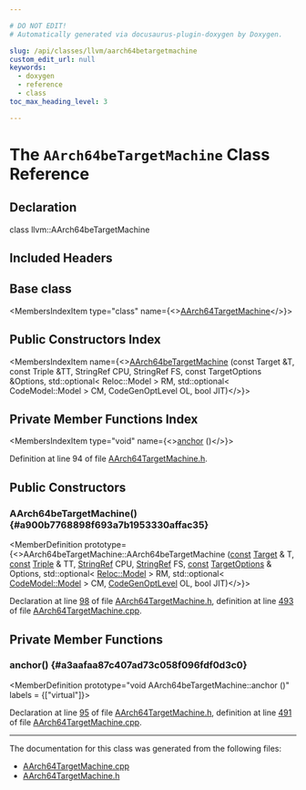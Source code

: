 ```yaml
---

# DO NOT EDIT!
# Automatically generated via docusaurus-plugin-doxygen by Doxygen.

slug: /api/classes/llvm/aarch64betargetmachine
custom_edit_url: null
keywords:
  - doxygen
  - reference
  - class
toc_max_heading_level: 3

---
```





# The `AArch64beTargetMachine` Class Reference

<DoxygenPage pluginConfig={pluginConfig}>



## Declaration

<CodeBlock>class llvm::AArch64beTargetMachine</CodeBlock>

## Included Headers

<IncludesList>
<IncludesListItem
  filePath="Target/AArch64/AArch64TargetMachine.h"
  permalink="/docs/api/files/lib/lib/target/lib/target/aarch64/aarch64targetmachine-h"
  isLocal="true" />
</IncludesList>

## Base class

<MembersIndex>

<MembersIndexItem
  type="class"
  name={<><a href="/docs/api/classes/llvm/aarch64targetmachine">AArch64TargetMachine</a></>}>
</MembersIndexItem>

</MembersIndex>

## Public Constructors Index

<MembersIndex>

<MembersIndexItem
  name={<><a href="#a900b7768898f693a7b1953330affac35">AArch64beTargetMachine</a> (const Target &amp;T, const Triple &amp;TT, StringRef CPU, StringRef FS, const TargetOptions &amp;Options, std::optional&lt; Reloc::Model &gt; RM, std::optional&lt; CodeModel::Model &gt; CM, CodeGenOptLevel OL, bool JIT)</>}>
</MembersIndexItem>

</MembersIndex>

## Private Member Functions Index

<MembersIndex>

<MembersIndexItem
  type="void"
  name={<><a href="#a3aafaa87c407ad73c058f096fdf0d3c0">anchor</a> ()</>}>
</MembersIndexItem>

</MembersIndex>


Definition at line 94 of file <a href="/docs/api/files/lib/lib/target/lib/target/aarch64/aarch64targetmachine-h">AArch64TargetMachine.h</a>.

<SectionDefinition>

## Public Constructors

### AArch64beTargetMachine() {#a900b7768898f693a7b1953330affac35}

<MemberDefinition
  prototype={<>AArch64beTargetMachine::AArch64beTargetMachine (<a href="/docs/api/files/lib/lib/target/lib/target/aarch64/aarch64promoteconstant-cpp/#a90f8350fecae261c25be85d38b451bff">const</a> <a href="/docs/api/classes/llvm/target">Target</a> &amp; T, <a href="/docs/api/files/lib/lib/target/lib/target/aarch64/aarch64promoteconstant-cpp/#a90f8350fecae261c25be85d38b451bff">const</a> <a href="/docs/api/classes/llvm/triple">Triple</a> &amp; TT, <a href="/docs/api/classes/llvm/stringref">StringRef</a> CPU, <a href="/docs/api/classes/llvm/stringref">StringRef</a> FS, <a href="/docs/api/files/lib/lib/target/lib/target/aarch64/aarch64promoteconstant-cpp/#a90f8350fecae261c25be85d38b451bff">const</a> <a href="/docs/api/classes/llvm/targetoptions">TargetOptions</a> &amp; Options, std::optional&lt; <a href="/docs/api/namespaces/llvm/reloc/#af59f6dc86e80aaf56f1afd155eebf568">Reloc::Model</a> &gt; RM, std::optional&lt; <a href="/docs/api/namespaces/llvm/codemodel/#afc59396a9e5809fc92938e203d91a8df">CodeModel::Model</a> &gt; CM, <a href="/docs/api/namespaces/llvm/#a8ec1bf8d7b792ca9fac56f8514db18d2">CodeGenOptLevel</a> OL, bool JIT)</>}>

Declaration at line <a href="/docs/api/files/lib/lib/target/lib/target/aarch64/aarch64targetmachine-h/#l00098">98</a> of file <a href="/docs/api/files/lib/lib/target/lib/target/aarch64/aarch64targetmachine-h">AArch64TargetMachine.h</a>, definition at line <a href="/docs/api/files/lib/lib/target/lib/target/aarch64/aarch64targetmachine-cpp/#l00493">493</a> of file <a href="/docs/api/files/lib/lib/target/lib/target/aarch64/aarch64targetmachine-cpp">AArch64TargetMachine.cpp</a>.
</MemberDefinition>

</SectionDefinition>

<SectionDefinition>

## Private Member Functions

### anchor() {#a3aafaa87c407ad73c058f096fdf0d3c0}

<MemberDefinition
  prototype="void AArch64beTargetMachine::anchor ()"
  labels = {["virtual"]}>

Declaration at line <a href="/docs/api/files/lib/lib/target/lib/target/aarch64/aarch64targetmachine-h/#l00095">95</a> of file <a href="/docs/api/files/lib/lib/target/lib/target/aarch64/aarch64targetmachine-h">AArch64TargetMachine.h</a>, definition at line <a href="/docs/api/files/lib/lib/target/lib/target/aarch64/aarch64targetmachine-cpp/#l00491">491</a> of file <a href="/docs/api/files/lib/lib/target/lib/target/aarch64/aarch64targetmachine-cpp">AArch64TargetMachine.cpp</a>.
</MemberDefinition>

</SectionDefinition>

<hr/>

The documentation for this class was generated from the following files:

<ul>
<li><a href="/docs/api/files/lib/lib/target/lib/target/aarch64/aarch64targetmachine-cpp">AArch64TargetMachine.cpp</a></li>
<li><a href="/docs/api/files/lib/lib/target/lib/target/aarch64/aarch64targetmachine-h">AArch64TargetMachine.h</a></li>
</ul>

</DoxygenPage>
